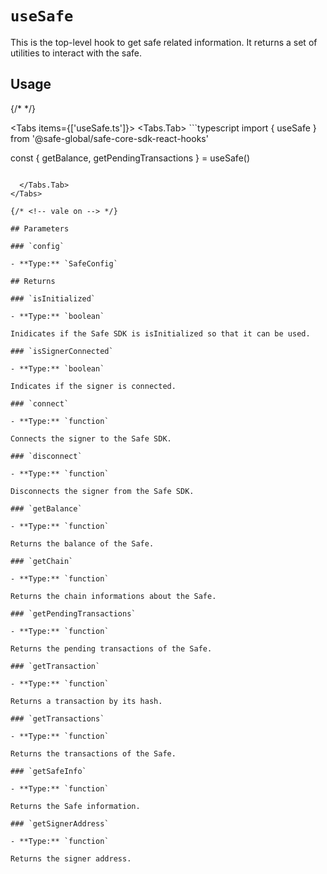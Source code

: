 
# `useSafe`

This is the top-level hook to get safe related information. It returns a set of utilities to interact with the safe.

## Usage

{/* <!-- vale off --> */}

<Tabs items={['useSafe.ts']}>
  <Tabs.Tab>
    ```typescript
import { useSafe } from '@safe-global/safe-core-sdk-react-hooks'

const { getBalance, getPendingTransactions } = useSafe()

```

  </Tabs.Tab>
</Tabs>

{/* <!-- vale on --> */}

## Parameters

### `config`

- **Type:** `SafeConfig`

## Returns

### `isInitialized`

- **Type:** `boolean`

Inidicates if the Safe SDK is isInitialized so that it can be used.

### `isSignerConnected`

- **Type:** `boolean`

Indicates if the signer is connected.

### `connect`

- **Type:** `function`

Connects the signer to the Safe SDK.

### `disconnect`

- **Type:** `function`

Disconnects the signer from the Safe SDK.

### `getBalance`

- **Type:** `function`

Returns the balance of the Safe.

### `getChain`

- **Type:** `function`

Returns the chain informations about the Safe.

### `getPendingTransactions`

- **Type:** `function`

Returns the pending transactions of the Safe.

### `getTransaction`

- **Type:** `function`

Returns a transaction by its hash.

### `getTransactions`

- **Type:** `function`

Returns the transactions of the Safe.

### `getSafeInfo`

- **Type:** `function`

Returns the Safe information.

### `getSignerAddress`

- **Type:** `function`

Returns the signer address.

```
